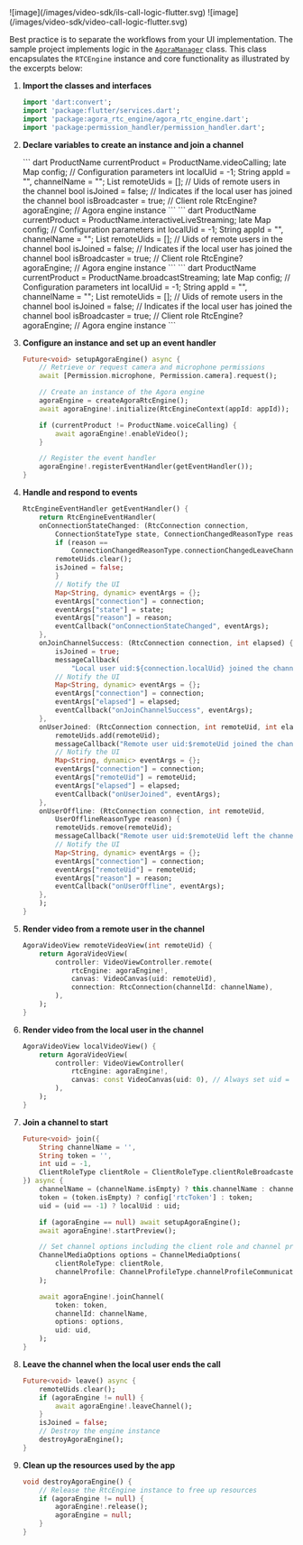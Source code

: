 <PlatformWrapper platform="flutter">

<ProductWrapper product="{['interactive-live-streaming', 'broadcast-streaming']}">
![image](/images/video-sdk/ils-call-logic-flutter.svg)
</ProductWrapper>

<ProductWrapper product="video-calling">
![image](/images/video-sdk/video-call-logic-flutter.svg)
</ProductWrapper>

Best practice is to separate the <Vpd k="NAME" /> workflows from your UI implementation. The <Vpd  k="SDK" /> sample project implements <Vpd k="PRODUCT" /> logic in the
  [`AgoraManager`](https://github.com/AgoraIO/video-sdk-samples-flutter/blob/main/flutter-reference-app/lib/agora-manager/agora_manager.dart) class.
  This class encapsulates the `RTCEngine` instance and core functionality as illustrated by the excerpts below:

1. **Import the <Vpd k="SDK" /> classes and interfaces**

    ``` dart
    import 'dart:convert';
    import 'package:flutter/services.dart';
    import 'package:agora_rtc_engine/agora_rtc_engine.dart';
    import 'package:permission_handler/permission_handler.dart';
    ```

2.  **Declare variables to create an <Vg k="ENGINE" /> instance and join a channel**

    <ProductWrapper product="video-calling">
    ``` dart
    ProductName currentProduct = ProductName.videoCalling;
    late Map<String, dynamic> config; // Configuration parameters
    int localUid = -1;
    String appId = "", channelName = "";
    List<int> remoteUids = []; // Uids of remote users in the channel
    bool isJoined = false; // Indicates if the local user has joined the channel
    bool isBroadcaster = true; // Client role
    RtcEngine? agoraEngine; // Agora engine instance
    ```
    </ProductWrapper>

    <ProductWrapper product="interactive-live-streaming">
    ``` dart
    ProductName currentProduct = ProductName.interactiveLiveStreaming;
    late Map<String, dynamic> config; // Configuration parameters
    int localUid = -1;
    String appId = "", channelName = "";
    List<int> remoteUids = []; // Uids of remote users in the channel
    bool isJoined = false; // Indicates if the local user has joined the channel
    bool isBroadcaster = true; // Client role
    RtcEngine? agoraEngine; // Agora engine instance
    ```
    </ProductWrapper>

    <ProductWrapper product="broadcast-streaming">
    ``` dart
    ProductName currentProduct = ProductName.broadcastStreaming;
    late Map<String, dynamic> config; // Configuration parameters
    int localUid = -1;
    String appId = "", channelName = "";
    List<int> remoteUids = []; // Uids of remote users in the channel
    bool isJoined = false; // Indicates if the local user has joined the channel
    bool isBroadcaster = true; // Client role
    RtcEngine? agoraEngine; // Agora engine instance
    ```
    </ProductWrapper>    

3.  **Configure an <Vg k="ENGINE" /> instance and set up an event handler**

    ``` dart
    Future<void> setupAgoraEngine() async {
        // Retrieve or request camera and microphone permissions
        await [Permission.microphone, Permission.camera].request();

        // Create an instance of the Agora engine
        agoraEngine = createAgoraRtcEngine();
        await agoraEngine!.initialize(RtcEngineContext(appId: appId));

        if (currentProduct != ProductName.voiceCalling) {
            await agoraEngine!.enableVideo();
        }

        // Register the event handler
        agoraEngine!.registerEventHandler(getEventHandler());
    }
    ```

4.  **Handle and respond to <Vg k="ENGINE" /> events**

    ``` dart
    RtcEngineEventHandler getEventHandler() {
        return RtcEngineEventHandler(
        onConnectionStateChanged: (RtcConnection connection,
            ConnectionStateType state, ConnectionChangedReasonType reason) {
            if (reason ==
                ConnectionChangedReasonType.connectionChangedLeaveChannel) {
            remoteUids.clear();
            isJoined = false;
            }
            // Notify the UI
            Map<String, dynamic> eventArgs = {};
            eventArgs["connection"] = connection;
            eventArgs["state"] = state;
            eventArgs["reason"] = reason;
            eventCallback("onConnectionStateChanged", eventArgs);
        },
        onJoinChannelSuccess: (RtcConnection connection, int elapsed) {
            isJoined = true;
            messageCallback(
                "Local user uid:${connection.localUid} joined the channel");
            // Notify the UI
            Map<String, dynamic> eventArgs = {};
            eventArgs["connection"] = connection;
            eventArgs["elapsed"] = elapsed;
            eventCallback("onJoinChannelSuccess", eventArgs);
        },
        onUserJoined: (RtcConnection connection, int remoteUid, int elapsed) {
            remoteUids.add(remoteUid);
            messageCallback("Remote user uid:$remoteUid joined the channel");
            // Notify the UI
            Map<String, dynamic> eventArgs = {};
            eventArgs["connection"] = connection;
            eventArgs["remoteUid"] = remoteUid;
            eventArgs["elapsed"] = elapsed;
            eventCallback("onUserJoined", eventArgs);
        },
        onUserOffline: (RtcConnection connection, int remoteUid,
            UserOfflineReasonType reason) {
            remoteUids.remove(remoteUid);
            messageCallback("Remote user uid:$remoteUid left the channel");
            // Notify the UI
            Map<String, dynamic> eventArgs = {};
            eventArgs["connection"] = connection;
            eventArgs["remoteUid"] = remoteUid;
            eventArgs["reason"] = reason;
            eventCallback("onUserOffline", eventArgs);
        },
        );
    }
    ```

5.  **Render video from a remote user in the channel**

    ``` dart
    AgoraVideoView remoteVideoView(int remoteUid) {
        return AgoraVideoView(
            controller: VideoViewController.remote(
                rtcEngine: agoraEngine!,
                canvas: VideoCanvas(uid: remoteUid),
                connection: RtcConnection(channelId: channelName),
            ),
        );
    }
    ```

6.  **Render video from the local user in the channel**

    ``` dart
    AgoraVideoView localVideoView() {
        return AgoraVideoView(
            controller: VideoViewController(
                rtcEngine: agoraEngine!,
                canvas: const VideoCanvas(uid: 0), // Always set uid = 0 for local view
            ),
        );
    }
    ```

7.  **Join a channel to start <Vpd k="PRODUCT" />**

    ``` dart
    Future<void> join({
        String channelName = '',
        String token = '',
        int uid = -1,
        ClientRoleType clientRole = ClientRoleType.clientRoleBroadcaster,
    }) async {
        channelName = (channelName.isEmpty) ? this.channelName : channelName;
        token = (token.isEmpty) ? config['rtcToken'] : token;
        uid = (uid == -1) ? localUid : uid;

        if (agoraEngine == null) await setupAgoraEngine();
        await agoraEngine!.startPreview();

        // Set channel options including the client role and channel profile
        ChannelMediaOptions options = ChannelMediaOptions(
            clientRoleType: clientRole,
            channelProfile: ChannelProfileType.channelProfileCommunication,
        );

        await agoraEngine!.joinChannel(
            token: token,
            channelId: channelName,
            options: options,
            uid: uid,
        );
    }
    ```

8.  **Leave the channel when the local user ends the call**

    ``` dart
    Future<void> leave() async {
        remoteUids.clear();
        if (agoraEngine != null) {
            await agoraEngine!.leaveChannel();
        }
        isJoined = false;
        // Destroy the engine instance
        destroyAgoraEngine();
    }
    ```

1.  **Clean up the resources used by the app**

    ``` dart
    void destroyAgoraEngine() {
        // Release the RtcEngine instance to free up resources
        if (agoraEngine != null) {
            agoraEngine!.release();
            agoraEngine = null;
        }
    }
    ```
</PlatformWrapper>
